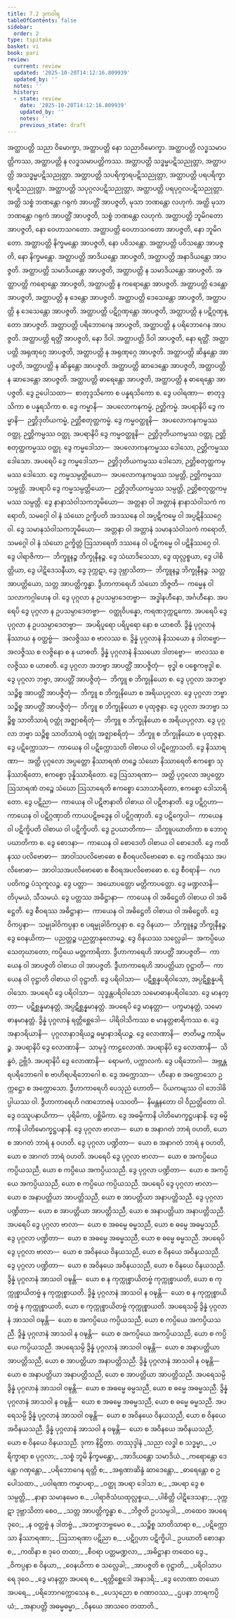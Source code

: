 ```yaml
---
title: 7.2 ဒုကဝါရ
tableOfContents: false
sidebar:
  order: 2
type: tipitaka
basket: vi
book: pari
review:
  current: review
  updated: '2025-10-20T14:12:16.809939'
  updated_by: ''
  notes: ''
  history:
  - state: review
    date: '2025-10-20T14:12:16.809939'
    updated_by: ''
    notes: ''
    previous_state: draft
---
```



<DynamicBreadcrumb />


<ReviewStatus review={frontmatter.review} showDetails={true} />

<HypothesisAnnotation frontmatter={frontmatter} />

<Division number="322" book="pari" e="ch" v="5" p="212">

<Paragraph number="1446" book="pari">
အတ္ထာပတ္တိ သညာ ဝိမောက္ခာ, အတ္ထာပတ္တိ နော သညာဝိမောက္ခာ. အတ္ထာပတ္တိ လဒ္ဓသမာပတ္တိကဿ, အတ္ထာပတ္တိ န လဒ္ဓသမာပတ္တိကဿ. အတ္ထာပတ္တိ သဒ္ဓမ္မပဋိသညုတ္တာ, အတ္ထာပတ္တိ အသဒ္ဓမ္မပဋိသညုတ္တာ. အတ္ထာပတ္တိ သပရိက္ခာရပဋိသညုတ္တာ, အတ္ထာပတ္တိ ပရပရိက္ခာရပဋိသညုတ္တာ. အတ္ထာပတ္တိ သပုဂ္ဂလပဋိသညုတ္တာ, အတ္ထာပတ္တိ ပရပုဂ္ဂလပဋိသညုတ္တာ. အတ္ထိ သစ္စံ ဘဏန္တော ဂရုကံ အာပတ္တိံ အာပဇ္ဇတိ, မုသာ ဘဏန္တော လဟုကံ. အတ္ထိ မုသာ ဘဏန္တော ဂရုကံ အာပတ္တိံ အာပဇ္ဇတိ, သစ္စံ ဘဏန္တော လဟုကံ. အတ္ထာပတ္တိ ဘူမိဂတော အာပဇ္ဇတိ, နော ဝေဟာသဂတော. အတ္ထာပတ္တိ ဝေဟာသဂတော အာပဇ္ဇတိ, နော ဘူမိဂတော. အတ္ထာပတ္တိ နိက္ခမန္တော အာပဇ္ဇတိ, နော ပဝိသန္တော. အတ္ထာပတ္တိ ပဝိသန္တော အာပဇ္ဇတိ, နော နိက္ခမန္တော. အတ္ထာပတ္တိ အာဒိယန္တော အာပဇ္ဇတိ, အတ္ထာပတ္တိ အနာဒိယန္တော အာပဇ္ဇတိ. အတ္ထာပတ္တိ သမာဒိယန္တော အာပဇ္ဇတိ, အတ္ထာပတ္တိ န သမာဒိယန္တော အာပဇ္ဇတိ. အတ္ထာပတ္တိ ကရောန္တော အာပဇ္ဇတိ, အတ္ထာပတ္တိ န ကရောန္တော အာပဇ္ဇတိ. အတ္ထာပတ္တိ ဒေန္တော အာပဇ္ဇတိ, အတ္ထာပတ္တိ န ဒေန္တော အာပဇ္ဇတိ. အတ္ထာပတ္တိ ဒေသေန္တော အာပဇ္ဇတိ, အတ္ထာပတ္တိ န ဒေသေန္တော အာပဇ္ဇတိ. အတ္ထာပတ္တိ ပဋိဂ္ဂဏှန္တော အာပဇ္ဇတိ, အတ္ထာပတ္တိ န ပဋိဂ္ဂဏှန္တော အာပဇ္ဇတိ. အတ္ထာပတ္တိ ပရိဘောဂေန အာပဇ္ဇတိ, အတ္ထာပတ္တိ န ပရိဘောဂေန အာပဇ္ဇတိ. အတ္ထာပတ္တိ ရတ္တိံ အာပဇ္ဇတိ, နော ဒိဝါ. အတ္ထာပတ္တိ ဒိဝါ အာပဇ္ဇတိ, နော ရတ္တိံ. အတ္ထာပတ္တိ အရုဏုဂ္ဂေ အာပဇ္ဇတိ, အတ္ထာပတ္တိ န အရုဏုဂ္ဂေ အာပဇ္ဇတိ. အတ္ထာပတ္တိ ဆိန္ဒန္တော အာပဇ္ဇတိ, အတ္ထာပတ္တိ န ဆိန္ဒန္တော အာပဇ္ဇတိ. အတ္ထာပတ္တိ ဆာဒေန္တော အာပဇ္ဇတိ, အတ္ထာပတ္တိ န ဆာဒေန္တော အာပဇ္ဇတိ. အတ္ထာပတ္တိ ဓာရေန္တော အာပဇ္ဇတိ, အတ္ထာပတ္တိ န ဓာရေန္တော အာပဇ္ဇတိ.
</Paragraph>

<Paragraph number="1447" book="pari">
ဒွေ ဥပေါသထာ—  စာတုဒ္ဒသိကော စ ပန္နရသိကော စ. ဒွေ ပဝါရဏာ—  စာတုဒ္ဒသိကာ စ ပန္နရသိကာ စ. ဒွေ ကမ္မာနိ—  အပလောကနကမ္မံ, ဉတ္တိကမ္မံ. အပရာနိပိ ဒွေ ကမ္မာနိ—  ဉတ္တိဒုတိယကမ္မံ, ဉတ္တိစတုတ္ထကမ္မံ. ဒွေ ကမ္မဝတ္ထူနိ—  အပလောကနကမ္မဿ ဝတ္ထု, ဉတ္တိကမ္မဿ ဝတ္ထု. အပရာနိပိ ဒွေ ကမ္မဝတ္ထူနိ—  ဉတ္တိဒုတိယကမ္မဿ ဝတ္ထု, ဉတ္တိစတုတ္ထကမ္မဿ ဝတ္ထု. ဒွေ ကမ္မဒေါသာ—  အပလောကနကမ္မဿ ဒေါသော, ဉတ္တိကမ္မဿ ဒေါသော. အပရေပိ ဒွေ ကမ္မဒေါသာ—  ဉတ္တိဒုတိယကမ္မဿ ဒေါသော, ဉတ္တိစတုတ္ထကမ္မဿ ဒေါသော. ဒွေ ကမ္မသမ္ပတ္တိယော—  အပလောကနကမ္မဿ သမ္ပတ္တိ, ဉတ္တိကမ္မဿ သမ္ပတ္တိ. အပရာပိ ဒွေ ကမ္မသမ္ပတ္တိယော—  ဉတ္တိဒုတိယကမ္မဿ သမ္ပတ္တိ, ဉတ္တိစတုတ္ထကမ္မဿ သမ္ပတ္တိ. ဒွေ နာနာသံဝါသကဘူမိယော—  အတ္တနာ ဝါ အတ္တာနံ နာနာသံဝါသကံ ကရောတိ, သမဂ္ဂေါ ဝါ နံ သံဃော ဥက္ခိပတိ အဒဿနေ ဝါ အပ္ပဋိကမ္မေ ဝါ အပ္ပဋိနိဿဂ္ဂေ ဝါ. ဒွေ သမာနသံဝါသကဘူမိယော—  အတ္တနာ ဝါ အတ္တာနံ သမာနသံဝါသကံ ကရောတိ, သမဂ္ဂေါ ဝါ နံ သံဃော ဥက္ခိတ္တံ ဩသာရေတိ ဒဿနေ ဝါ ပဋိကမ္မေ ဝါ ပဋိနိဿဂ္ဂေ ဝါ. ဒွေ ပါရာဇိကာ—  ဘိက္ခူနဉ္စ ဘိက္ခုနီနဉ္စ. ဒွေ သံဃာဒိသေသာ, ဒွေ ထုလ္လစ္စယာ, ဒွေ ပါစိတ္တိယာ, ဒွေ ပါဋိဒေသနီယာ, ဒွေ ဒုက္ကဋာ, ဒွေ ဒုဗ္ဘာသိတာ—  ဘိက္ခူနဉ္စ ဘိက္ခုနီနဉ္စ. သတ္တ အာပတ္တိယော, သတ္တ အာပတ္တိက္ခန္ဓာ. ဒွီဟာကာရေဟိ သံဃော ဘိဇ္ဇတိ—  ကမ္မေန ဝါ သလာကဂ္ဂါဟေန ဝါ.
</Paragraph>

<Paragraph number="1448" book="pari">
ဒွေ ပုဂ္ဂလာ န ဥပသမ္ပာဒေတဗ္ဗာ—  အဒ္ဓါနဟီနော, အင်္ဂဟီနော. အပရေပိ ဒွေ ပုဂ္ဂလာ န ဥပသမ္ပာဒေတဗ္ဗာ—  ဝတ္ထုဝိပန္နော, ကရဏဒုက္ကဋကော. အပရေပိ ဒွေ ပုဂ္ဂလာ န ဥပသမ္ပာဒေတဗ္ဗာ—  အပရိပူရော ပရိပူရော နော စ ယာစတိ. ဒွိန္နံ ပုဂ္ဂလာနံ နိဿာယ န ဝတ္ထဗ္ဗံ—  အလဇ္ဇိဿ စ ဗာလဿ စ. ဒွိန္နံ ပုဂ္ဂလာနံ နိဿယော န ဒါတဗ္ဗော—  အလဇ္ဇိဿ စ လဇ္ဇိနော စ န ယာစတိ. ဒွိန္နံ ပုဂ္ဂလာနံ နိဿယော ဒါတဗ္ဗော—  ဗာလဿ စ လဇ္ဇိဿ စ ယာစတိ. ဒွေ ပုဂ္ဂလာ အဘဗ္ဗာ အာပတ္တိံ အာပဇ္ဇိတုံ—  ဗုဒ္ဓါ စ ပစ္စေကဗုဒ္ဓါ စ. ဒွေ ပုဂ္ဂလာ ဘဗ္ဗာ, အာပတ္တိံ အာပဇ္ဇိတုံ—  ဘိက္ခူ စ ဘိက္ခုနိယော စ. ဒွေ ပုဂ္ဂလာ အဘဗ္ဗာ သဉ္စိစ္စ အာပတ္တိံ အာပဇ္ဇိတုံ—  ဘိက္ခူ စ ဘိက္ခုနိယော စ အရိယပုဂ္ဂလာ. ဒွေ ပုဂ္ဂလာ ဘဗ္ဗာ သဉ္စိစ္စ အာပတ္တိံ အာပဇ္ဇိတုံ—  ဘိက္ခူ စ ဘိက္ခုနိယော စ ပုထုဇ္ဇနာ. ဒွေ ပုဂ္ဂလာ အဘဗ္ဗာ သဉ္စိစ္စ သာတိသာရံ ဝတ္ထုံ အဇ္ဈာစရိတုံ—  ဘိက္ခူ စ ဘိက္ခုနိယော စ အရိယပုဂ္ဂလာ. ဒွေ ပုဂ္ဂလာ ဘဗ္ဗာ သဉ္စိစ္စ သာတိသာရံ ဝတ္ထုံ အဇ္ဈာစရိတုံ—  ဘိက္ခူ စ ဘိက္ခုနိယော စ ပုထုဇ္ဇနာ.
</Paragraph>

<Paragraph number="1449" book="pari">
ဒွေ ပဋိက္ကောသာ—  ကာယေန ဝါ ပဋိက္ကောသတိ ဝါစာယ ဝါ ပဋိက္ကောသတိ. ဒွေ နိဿာရဏာ—  အတ္ထိ ပုဂ္ဂလော အပ္ပတ္တော နိဿာရဏံ တဉ္စေ သံဃော နိဿာရေတိ ဧကစ္စော သုနိဿာရိတော, ဧကစ္စော ဒုန္နိဿာရိတော. ဒွေ ဩသာရဏာ—  အတ္ထိ ပုဂ္ဂလော အပ္ပတ္တော ဩသာရဏံ တဉ္စေ သံဃော ဩသာရေတိ ဧကစ္စော သောသာရိတော, ဧကစ္စော ဒေါသာရိတော. ဒွေ ပဋိညာ—  ကာယေန ဝါ ပဋိဇာနာတိ ဝါစာယ ဝါ ပဋိဇာနာတိ. ဒွေ ပဋိဂ္ဂဟာ—  ကာယေန ဝါ ပဋိဂ္ဂဏှာတိ ကာယပဋိဗဒ္ဓေန ဝါ ပဋိဂ္ဂဏှာတိ. ဒွေ ပဋိက္ခေပါ—  ကာယေန ဝါ ပဋိက္ခိပတိ ဝါစာယ ဝါ ပဋိက္ခိပတိ. ဒွေ ဥပဃာတိကာ—  သိက္ခူပဃာတိကာ စ ဘောဂူပဃာတိကာ စ. ဒွေ စောဒနာ—  ကာယေန ဝါ စောဒေတိ ဝါစာယ ဝါ စောဒေတိ. ဒွေ ကထိနဿ ပလိဗောဓာ—  အာဝါသပလိဗောဓော စ စီဝရပလိဗောဓော စ. ဒွေ ကထိနဿ အပလိဗောဓာ—  အာဝါသအပလိဗောဓော စ စီဝရအပလိဗောဓော စ. ဒွေ စီဝရာနိ—  ဂဟပတိကဉ္စ ပံသုကူလဉ္စ. ဒွေ ပတ္တာ—  အယောပတ္တော မတ္တိကာပတ္တော. ဒွေ မဏ္ဍလာနိ—  တိပုမယံ, သီသမယံ. ဒွေ ပတ္တဿ အဓိဋ္ဌာနာ—  ကာယေန ဝါ အဓိဋ္ဌေတိ ဝါစာယ ဝါ အဓိဋ္ဌေတိ. ဒွေ စီဝရဿ အဓိဋ္ဌာနာ—  ကာယေန ဝါ အဓိဋ္ဌေတိ ဝါစာယ ဝါ အဓိဋ္ဌေတိ. ဒွေ ဝိကပ္ပနာ—  သမ္မုခါဝိကပ္ပနာ စ ပရမ္မုခါဝိကပ္ပနာ စ. ဒွေ ဝိနယာ—  ဘိက္ခူနဉ္စ ဘိက္ခုနီနဉ္စ. ဒွေ ဝေနယိကာ—  ပညတ္တဉ္စ ပညတ္တာနုလောမဉ္စ. ဒွေ ဝိနယဿ သလ္လေခါ—  အကပ္ပိယေ သေတုဃာတော, ကပ္ပိယေ မတ္တကာရိတာ. ဒွီဟာကာရေဟိ အာပတ္တိံ အာပဇ္ဇတိ—  ကာယေန ဝါ အာပဇ္ဇတိ ဝါစာယ ဝါ အာပဇ္ဇတိ. ဒွီဟာကာရေဟိ အာပတ္တိယာ ဝုဋ္ဌာတိ—  ကာယေန ဝါ ဝုဋ္ဌာတိ ဝါစာယ ဝါ ဝုဋ္ဌာတိ. ဒွေ ပရိဝါသာ—  ပဋိစ္ဆန္နပရိဝါသော, အပ္ပဋိစ္ဆန္နပရိဝါသော. အပရေပိ ဒွေ ပရိဝါသာ—  သုဒ္ဓန္တပရိဝါသော သမောဓာနပရိဝါသော. ဒွေ မာနတ္တာ—  ပဋိစ္ဆန္နမာနတ္တံ, အပ္ပဋိစ္ဆန္နမာနတ္တံ. အပရေပိ ဒွေ မာနတ္တာ—  ပက္ခမာနတ္တံ, သမောဓာနမာနတ္တံ. ဒွိန္နံ ပုဂ္ဂလာနံ ရတ္တိစ္ဆေဒေါ—  ပါရိဝါသိကဿ စ မာနတ္တစာရိကဿ စ. ဒွေ အနာဒရိယာနိ—  ပုဂ္ဂလာနာဒရိယဉ္စ ဓမ္မာနာဒရိယဉ္စ. ဒွေ လောဏာနိ—  ဇာတိမဉ္စ ကာရိမဉ္စ. အပရာနိပိ ဒွေ လောဏာနိ—  သာမုဒ္ဒံ ကာဠလောဏံ. အပရာနိပိ ဒွေ လောဏာနိ—  သိန္ဓဝံ, ဥဗ္ဘိဒံ. အပရာနိပိ ဒွေ လောဏာနိ—  ရောမကံ, ပက္ကာလကံ. ဒွေ ပရိဘောဂါ—  အဗ္ဘန္တရပရိဘောဂေါ စ ဗာဟိရပရိဘောဂေါ စ. ဒွေ အက္ကောသာ—  ဟီနော စ အက္ကောသော ဥက္ကဋ္ဌော စ အက္ကောသော. ဒွီဟာကာရေဟိ ပေသုညံ ဟောတိ—  ပိယကမျဿ ဝါ ဘေဒါဓိပ္ပါယဿ ဝါ. ဒွီဟာကာရေဟိ ဂဏဘောဇနံ ပသဝတိ—  နိမန္တနတော ဝါ ဝိညတ္တိတော ဝါ. ဒွေ ဝဿူပနာယိကာ—  ပုရိမိကာ, ပစ္ဆိမိကာ. ဒွေ အဓမ္မိကာနိ ပါတိမောက္ခဋ္ဌပနာနိ. ဒွေ ဓမ္မိကာနိ ပါတိမောက္ခဋ္ဌပနာနိ.
</Paragraph>

<Paragraph number="1450" book="pari">
ဒွေ ပုဂ္ဂလာ ဗာလာ—  ယော စ အနာဂတံ ဘာရံ ဝဟတိ, ယော စ အာဂတံ ဘာရံ န ဝဟတိ. ဒွေ ပုဂ္ဂလာ ပဏ္ဍိတာ—  ယော စ အနာဂတံ ဘာရံ န ဝဟတိ, ယော စ အာဂတံ ဘာရံ ဝဟတိ. အပရေပိ ဒွေ ပုဂ္ဂလာ ဗာလာ—  ယော စ အကပ္ပိယေ ကပ္ပိယသညီ, ယော စ ကပ္ပိယေ အကပ္ပိယသညီ. ဒွေ ပုဂ္ဂလာ ပဏ္ဍိတာ—  ယော စ အကပ္ပိယေ အကပ္ပိယသညီ, ယော စ ကပ္ပိယေ ကပ္ပိယသညီ. အပရေပိ ဒွေ ပုဂ္ဂလာ ဗာလာ—  ယော စ အနာပတ္တိယာ အာပတ္တိသညီ, ယော စ အာပတ္တိယာ အနာပတ္တိသညီ. ဒွေ ပုဂ္ဂလာ ပဏ္ဍိတာ—  ယော စ အာပတ္တိယာ အာပတ္တိသညီ, ယော စ အနာပတ္တိယာ အနာပတ္တိသညီ. အပရေပိ ဒွေ ပုဂ္ဂလာ ဗာလာ—  ယော စ အဓမ္မေ ဓမ္မသညီ, ယော စ ဓမ္မေ အဓမ္မသညီ. ဒွေ ပုဂ္ဂလာ ပဏ္ဍိတာ—  ယော စ အဓမ္မေ အဓမ္မသညီ, ယော စ ဓမ္မေ ဓမ္မသညီ. အပရေပိ ဒွေ ပုဂ္ဂလာ ဗာလာ—  ယော စ အဝိနယေ ဝိနယသညီ, ယော စ ဝိနယေ အဝိနယသညီ. ဒွေ ပုဂ္ဂလာ ပဏ္ဍိတာ—  ယော စ အဝိနယေ အဝိနယသညီ, ယော စ ဝိနယေ ဝိနယသညီ.
</Paragraph>

<Paragraph number="1451" book="pari">
ဒွိန္နံ ပုဂ္ဂလာနံ အာသဝါ ဝဍ္ဎန္တိ—  ယော စ န ကုက္ကုစ္စာယိတဗ္ဗံ ကုက္ကုစ္စာယတိ, ယော စ ကုက္ကုစ္စာယိတဗ္ဗံ န ကုက္ကုစ္စာယတိ. ဒွိန္နံ ပုဂ္ဂလာနံ အာသဝါ န ဝဍ္ဎန္တိ—  ယော စ န ကုက္ကုစ္စာယိတဗ္ဗံ န ကုက္ကုစ္စာယတိ, ယော စ ကုက္ကုစ္စာယိတဗ္ဗံ ကုက္ကုစ္စာယတိ. အပရေသမ္ပိ ဒွိန္နံ ပုဂ္ဂလာနံ အာသဝါ ဝဍ္ဎန္တိ—  ယော စ အကပ္ပိယေ ကပ္ပိယသညီ, ယော စ ကပ္ပိယေ အကပ္ပိယသညီ. ဒွိန္နံ ပုဂ္ဂလာနံ အာသဝါ န ဝဍ္ဎန္တိ—  ယော စ အကပ္ပိယေ အကပ္ပိယသညီ, ယော စ ကပ္ပိယေ ကပ္ပိယသညီ. အပရေသမ္ပိ ဒွိန္နံ ပုဂ္ဂလာနံ အာသဝါ ဝဍ္ဎန္တိ—  ယော စ အနာပတ္တိယာ အာပတ္တိသညီ, ယော စ အာပတ္တိယာ အနာပတ္တိသညီ. ဒွိန္နံ ပုဂ္ဂလာနံ အာသဝါ န ဝဍ္ဎန္တိ—  ယော စ အနာပတ္တိယာ အနာပတ္တိသညီ, ယော စ အာပတ္တိယာ အာပတ္တိသညီ. အပရေသမ္ပိ ဒွိန္နံ ပုဂ္ဂလာနံ အာသဝါ ဝဍ္ဎန္တိ—  ယော စ အဓမ္မေ ဓမ္မသညီ, ယော စ ဓမ္မေ အဓမ္မသညီ. ဒွိန္နံ ပုဂ္ဂလာနံ အာသဝါ န ဝဍ္ဎန္တိ—  ယော စ အဓမ္မေ အဓမ္မသညီ, ယော စ ဓမ္မေ ဓမ္မသညီ. အပရေသမ္ပိ ဒွိန္နံ ပုဂ္ဂလာနံ အာသဝါ ဝဍ္ဎန္တိ—  ယော စ အဝိနယေ ဝိနယသညီ, ယော စ ဝိနယေ အဝိနယသညီ. ဒွိန္နံ ပုဂ္ဂလာနံ အာသဝါ န ဝဍ္ဎန္တိ—  ယော စ အဝိနယေ အဝိနယသညီ, ယော စ ဝိနယေ ဝိနယသညီ.

</Paragraph>
</Division>

<Paragraph number="1452" type="center" book="pari">
ဒုကာ နိဋ္ဌိတာ.



</Paragraph>

<Paragraph number="1453" type="center" book="pari">
တဿုဒ္ဒါနံ


</Paragraph>

<Paragraph number="1454" type="verses" book="pari">
_သညာ လဒ္ဓါ စ သဒ္ဓမ္မာ,_  
_ပရိက္ခာရာ စ ပုဂ္ဂလာ;_  
_သစ္စံ ဘူမိ နိက္ခမန္တော,_  
_အာဒိယန္တော သမာဒိယံ._  

</Paragraph>

<Paragraph number="1455" type="verses" book="pari">
_ကရောန္တော ဒေန္တော ဂဏှန္တော,_  
_ပရိဘောဂေန ရတ္တိ စ;_  
_အရုဏာဆိန္ဒံ ဆာဒေန္တော,_  
_ဓာရေန္တော စ ဥပေါသထာ._  

</Paragraph>

<Paragraph number="1456" type="verses" book="pari">
_ပဝါရဏာ ကမ္မာပရာ,_  
_ဝတ္ထု အပရာ ဒေါသာ စ;_  
_အပရာ ဒွေ စ သမ္ပတ္တိ,_  
_နာနာ သမာနမေဝ စ._  

</Paragraph>

<Paragraph number="1457" type="verses" book="pari">
_ပါရာဇိသံဃထုလ္လစ္စယ,_  
_ပါစိတ္တိ ပါဋိဒေသနာ;_  
_ဒုက္ကဋာ ဒုဗ္ဘာသိတာ စေဝ,_  
_သတ္တ အာပတ္တိက္ခန္ဓာ စ._  

</Paragraph>

<Paragraph number="1458" type="verses" book="pari">
_ဘိဇ္ဇတိ ဥပသမ္ပဒါ,_  
_တထေဝ အပရေ ဒုဝေ;_  
_န ဝတ္ထဗ္ဗံ န ဒါတဗ္ဗံ,_  
_အဘဗ္ဗာဘဗ္ဗမေဝ စ._  

</Paragraph>

<Paragraph number="1459" type="verses" book="pari">
_သဉ္စိစ္စ သာတိသာရာ စ,_  
_ပဋိက္ကောသာ နိဿာရဏာ;_  
_ဩသာရဏာ ပဋိညာ စ,_  
_ပဋိဂ္ဂဟာ ပဋိက္ခိပါ._  

</Paragraph>

<Paragraph number="1460" type="verses" book="pari">
ဥပဃာတိ စောဒနာ စ,_  
_ကထိနာ စ ဒုဝေ တထာ;_  
_စီဝရာ ပတ္တမဏ္ဍလာ,_  
_အဓိဋ္ဌာနာ တထေဝ ဒွေ._  

</Paragraph>

<Paragraph number="1461" type="verses" book="pari">
_ဝိကပ္ပနာ စ ဝိနယာ,_  
_ဝေနယိကာ စ သလ္လေခါ;_  
_အာပဇ္ဇတိ စ ဝုဋ္ဌာတိ,_  
_ပရိဝါသာပရေ ဒုဝေ._  

</Paragraph>

<Paragraph number="1462" type="verses" book="pari">
_ဒွေ မာနတ္တာ အပရေ စ,_  
_ရတ္တိစ္ဆေဒေါ အနာဒရိ;_  
_ဒွေ လောဏာ တယော အပရေ,_  
_ပရိဘောဂက္ကောသေန စ._  

</Paragraph>

<Paragraph number="1463" type="verses" book="pari">
_ပေသုညော စ ဂဏာဝဿ,_  
_ဌပနာ ဘာရကပ္ပိယံ;_  
_အနာပတ္တိ အဓမ္မဓမ္မာ,_  
_ဝိနယေ အာသဝေ တထာတိ._
</Paragraph>